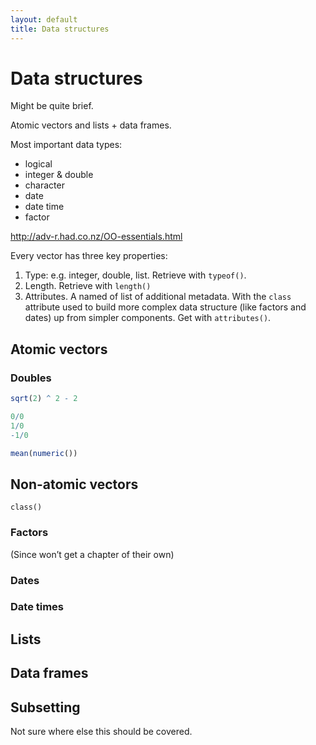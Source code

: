```yaml
---
layout: default
title: Data structures
---
```


# Data structures

Might be quite brief.

Atomic vectors and lists + data frames.

Most important data types:

* logical
* integer & double
* character
* date
* date time
* factor

<http://adv-r.had.co.nz/OO-essentials.html>

Every vector has three key properties:

1. Type: e.g. integer, double, list.  Retrieve with `typeof()`.
2. Length. Retrieve with `length()`
3. Attributes. A named of list of additional metadata. With the `class` 
   attribute used to build more complex data structure (like factors and 
   dates) up from simpler components. Get with `attributes()`.

## Atomic vectors

### Doubles

```r
sqrt(2) ^ 2 - 2

0/0
1/0
-1/0

mean(numeric())
```

## Non-atomic vectors

`class()`

### Factors

(Since won't get a chapter of their own)

### Dates

### Date times

## Lists

## Data frames

## Subsetting

Not sure where else this should be covered.
